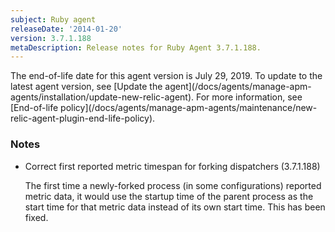 ```yaml
---
subject: Ruby agent
releaseDate: '2014-01-20'
version: 3.7.1.188
metaDescription: Release notes for Ruby Agent 3.7.1.188.
---
```


<Callout variant="important">
  The end-of-life date for this agent version is July 29, 2019. To update to the latest agent version, see [Update the agent](/docs/agents/manage-apm-agents/installation/update-new-relic-agent). For more information, see [End-of-life policy](/docs/agents/manage-apm-agents/maintenance/new-relic-agent-plugin-end-life-policy).
</Callout>

### Notes

* Correct first reported metric timespan for forking dispatchers (3.7.1.188)

  The first time a newly-forked process (in some configurations) reported metric data, it would use the startup time of the parent process as the start time for that metric data instead of its own start time. This has been fixed.

